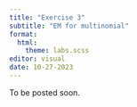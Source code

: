 ```yaml
---
title: "Exercise 3"
subtitle: "EM for multinomial"
format: 
  html:
    theme: labs.scss
editor: visual
date: 10-27-2023
---
```


To be posted soon.